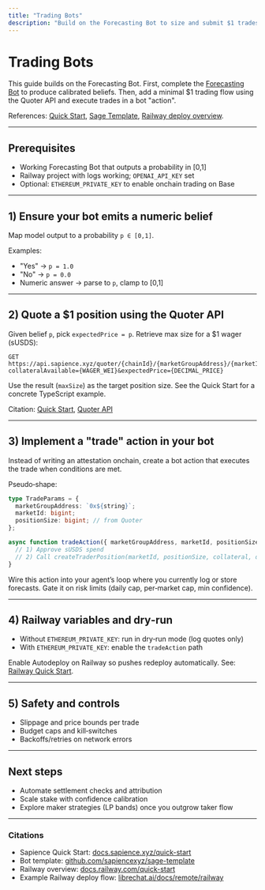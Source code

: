 ```yaml
---
title: "Trading Bots"
description: "Build on the Forecasting Bot to size and submit $1 trades via the Quoter API."
---
```



<BuilderGuideAlert />

# Trading Bots

This guide builds on the Forecasting Bot. First, complete the [Forecasting Bot](/guides/forecasting-bots) to produce calibrated beliefs. Then, add a minimal $1 trading flow using the Quoter API and execute trades in a bot "action".

References: [Quick Start](https://docs.sapience.xyz/quick-start), [Sage Template](https://github.com/sapiencexyz/sage-template), [Railway deploy overview](https://www.librechat.ai/docs/remote/railway).

---

## Prerequisites

- Working Forecasting Bot that outputs a probability in [0,1]
- Railway project with logs working; `OPENAI_API_KEY` set
- Optional: `ETHEREUM_PRIVATE_KEY` to enable onchain trading on Base

---

## 1) Ensure your bot emits a numeric belief

Map model output to a probability `p ∈ [0,1]`.

Examples:

- "Yes" → `p = 1.0`
- "No" → `p = 0.0`
- Numeric answer → parse to `p`, clamp to [0,1]

---

## 2) Quote a $1 position using the Quoter API

Given belief `p`, pick `expectedPrice = p`. Retrieve max size for a $1 wager (sUSDS):

```text
GET https://api.sapience.xyz/quoter/{chainId}/{marketGroupAddress}/{marketId}?collateralAvailable={WAGER_WEI}&expectedPrice={DECIMAL_PRICE}
```

Use the result (`maxSize`) as the target position size. See the Quick Start for a concrete TypeScript example.

Citation: [Quick Start](https://docs.sapience.xyz/quick-start), [Quoter API](/api/quoter)

---

## 3) Implement a "trade" action in your bot

Instead of writing an attestation onchain, create a bot action that executes the trade when conditions are met.

Pseudo‑shape:

```ts
type TradeParams = {
  marketGroupAddress: `0x${string}`;
  marketId: bigint;
  positionSize: bigint; // from Quoter
};

async function tradeAction({ marketGroupAddress, marketId, positionSize }: TradeParams) {
  // 1) Approve sUSDS spend
  // 2) Call createTraderPosition(marketId, positionSize, collateral, deadline)
}
```

Wire this action into your agent’s loop where you currently log or store forecasts. Gate it on risk limits (daily cap, per‑market cap, min confidence).

---

## 4) Railway variables and dry‑run

- Without `ETHEREUM_PRIVATE_KEY`: run in dry‑run mode (log quotes only)
- With `ETHEREUM_PRIVATE_KEY`: enable the `tradeAction` path

Enable Autodeploy on Railway so pushes redeploy automatically. See: [Railway Quick Start](https://docs.railway.com/quick-start).

---

## 5) Safety and controls

- Slippage and price bounds per trade
- Budget caps and kill‑switches
- Backoffs/retries on network errors

---

## Next steps

- Automate settlement checks and attribution
- Scale stake with confidence calibration
- Explore maker strategies (LP bands) once you outgrow taker flow

---

### Citations

- Sapience Quick Start: [docs.sapience.xyz/quick-start](https://docs.sapience.xyz/quick-start)
- Bot template: [github.com/sapiencexyz/sage-template](https://github.com/sapiencexyz/sage-template)
- Railway overview: [docs.railway.com/quick-start](https://docs.railway.com/quick-start)
- Example Railway deploy flow: [librechat.ai/docs/remote/railway](https://www.librechat.ai/docs/remote/railway)


